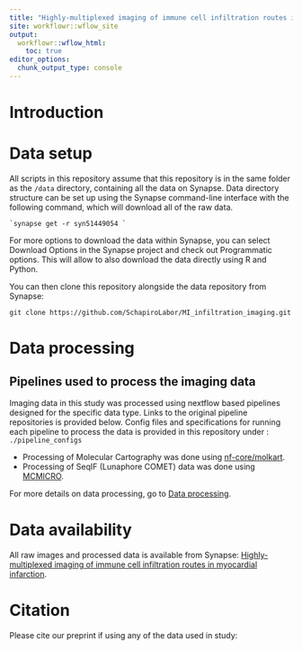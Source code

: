 ```yaml
---
title: "Highly-multiplexed imaging of immune cell infiltration routes in myocardial infarction"
site: workflowr::wflow_site
output:
  workflowr::wflow_html:
    toc: true
editor_options:
  chunk_output_type: console
---
```


# Introduction

# Data setup

All scripts in this repository assume that this repository is in the same folder as the `/data` directory, containing all the data on Synapse. Data directory structure can be set up using the Synapse command-line interface with the following command, which will download all of the raw data.

```         
`synapse get -r syn51449054 `
```

For more options to download the data within Synapse, you can select Download Options in the Synapse project and check out Programmatic options. This will allow to also download the data directly using R and Python.

You can then clone this repository alongside the data repository from Synapse:

```         
git clone https://github.com/SchapiroLabor/MI_infiltration_imaging.git
```

# Data processing

## Pipelines used to process the imaging data

Imaging data in this study was processed using nextflow based pipelines designed for the specific data type. Links to the original pipeline repositories is provided below. Config files and specifications for running each pipeline to process the data is provided in this repository under : `./pipeline_configs`

-   Processing of Molecular Cartography was done using [nf-core/molkart](https://nf-co.re/molkart).
-   Processing of SeqIF (Lunaphore COMET) data was done using [MCMICRO](https://mcmicro.org/).

For more details on data processing, go to [Data processing](./analysis/data_processing.Rmd).

# Data availability

All raw images and processed data is available from Synapse: [Highly-multiplexed imaging of immune cell infiltration routes in myocardial infarction](https://www.synapse.org/#!Synapse:syn51449054/wiki/622109).

# Citation

Please cite our preprint if using any of the data used in study:
